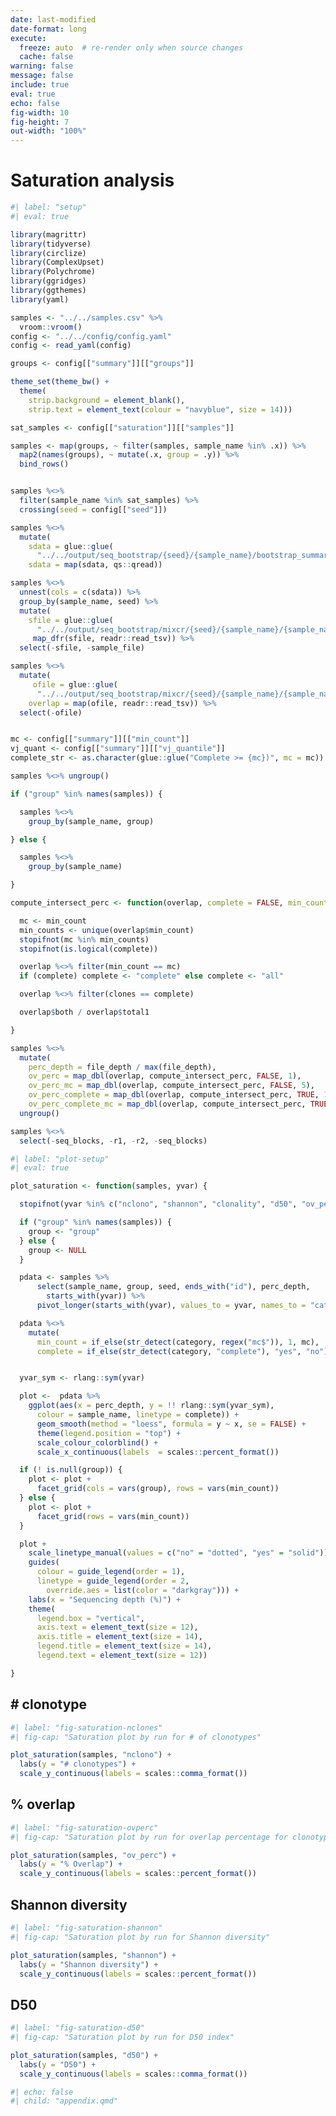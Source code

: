 ```yaml
---
date: last-modified
date-format: long
execute:
  freeze: auto  # re-render only when source changes
  cache: false
warning: false
message: false
include: true
eval: true
echo: false
fig-width: 10
fig-height: 7
out-width: "100%"
---
```



# Saturation analysis  {.unnumbered}


```r
#| label: "setup"
#| eval: true

library(magrittr)
library(tidyverse)
library(circlize)
library(ComplexUpset)
library(Polychrome)
library(ggridges)
library(ggthemes)
library(yaml)

samples <- "../../samples.csv" %>%
  vroom::vroom()
config <- "../../config/config.yaml"
config <- read_yaml(config)

groups <- config[["summary"]][["groups"]]

theme_set(theme_bw() +
  theme(
    strip.background = element_blank(),
    strip.text = element_text(colour = "navyblue", size = 14)))

sat_samples <- config[["saturation"]][["samples"]]

samples <- map(groups, ~ filter(samples, sample_name %in% .x)) %>%
  map2(names(groups), ~ mutate(.x, group = .y)) %>%
  bind_rows()


samples %<>%
  filter(sample_name %in% sat_samples) %>%
  crossing(seed = config[["seed"]])

samples %<>%
  mutate(
    sdata = glue::glue(
      "../../output/seq_bootstrap/{seed}/{sample_name}/bootstrap_summary.qs"),
    sdata = map(sdata, qs::qread))

samples %<>%
  unnest(cols = c(sdata)) %>%
  group_by(sample_name, seed) %>%
  mutate(
    sfile = glue::glue(
      "../../output/seq_bootstrap/mixcr/{seed}/{sample_name}/{sample_name}_{id}/{sample_name}_{id}_summary.tsv", id = row_number()),
     map_dfr(sfile, readr::read_tsv)) %>%
  select(-sfile, -sample_file)

samples %<>%
  mutate(
     ofile = glue::glue(
      "../../output/seq_bootstrap/mixcr/{seed}/{sample_name}/{sample_name}_{id}/{sample_name}_{id}_overlap.tsv", id = row_number()),
    overlap = map(ofile, readr::read_tsv)) %>%
  select(-ofile)


mc <- config[["summary"]][["min_count"]]
vj_quant <- config[["summary"]][["vj_quantile"]]
complete_str <- as.character(glue::glue("Complete >= {mc})", mc = mc))

samples %<>% ungroup()

if ("group" %in% names(samples)) {

  samples %<>%
    group_by(sample_name, group)

} else {

  samples %<>%
    group_by(sample_name)

}

compute_intersect_perc <- function(overlap, complete = FALSE, min_count = 1) {

  mc <- min_count
  min_counts <- unique(overlap$min_count)
  stopifnot(mc %in% min_counts)
  stopifnot(is.logical(complete))

  overlap %<>% filter(min_count == mc)
  if (complete) complete <- "complete" else complete <- "all"

  overlap %<>% filter(clones == complete)

  overlap$both / overlap$total1

}

samples %<>%
  mutate(
    perc_depth = file_depth / max(file_depth),
    ov_perc = map_dbl(overlap, compute_intersect_perc, FALSE, 1),
    ov_perc_mc = map_dbl(overlap, compute_intersect_perc, FALSE, 5),
    ov_perc_complete = map_dbl(overlap, compute_intersect_perc, TRUE, 1),
    ov_perc_complete_mc = map_dbl(overlap, compute_intersect_perc, TRUE, 5)) %>%
  ungroup()

samples %<>%
  select(-seq_blocks, -r1, -r2, -seq_blocks)

```



```r
#| label: "plot-setup"
#| eval: true

plot_saturation <- function(samples, yvar) {

  stopifnot(yvar %in% c("nclono", "shannon", "clonality", "d50", "ov_perc"))

  if ("group" %in% names(samples)) {
    group <- "group"
  } else {
    group <- NULL
  }

  pdata <- samples %>%
      select(sample_name, group, seed, ends_with("id"), perc_depth,
        starts_with(yvar)) %>%
      pivot_longer(starts_with(yvar), values_to = yvar, names_to = "category")

  pdata %<>%
    mutate(
      min_count = if_else(str_detect(category, regex("mc$")), 1, mc),
      complete = if_else(str_detect(category, "complete"), "yes", "no"))


  yvar_sym <- rlang::sym(yvar)

  plot <-  pdata %>%
    ggplot(aes(x = perc_depth, y = !! rlang::sym(yvar_sym),
      colour = sample_name, linetype = complete)) +
      geom_smooth(method = "loess", formula = y ~ x, se = FALSE) +
      theme(legend.position = "top") +
      scale_colour_colorblind() +
      scale_x_continuous(labels  = scales::percent_format())

  if (! is.null(group)) {
    plot <- plot + 
      facet_grid(cols = vars(group), rows = vars(min_count)) 
  } else {
    plot <- plot + 
      facet_grid(rows = vars(min_count)) 
  }

  plot +
    scale_linetype_manual(values = c("no" = "dotted", "yes" = "solid")) +
    guides(
      colour = guide_legend(order = 1),
      linetype = guide_legend(order = 2,
        override.aes = list(color = "darkgray"))) +
    labs(x = "Sequencing depth (%)") +
    theme(
      legend.box = "vertical",
      axis.text = element_text(size = 12),
      axis.title = element_text(size = 14),
      legend.title = element_text(size = 14),
      legend.text = element_text(size = 12))

}

```

::: {.panel-tabset}

## # clonotype

```r
#| label: "fig-saturation-nclones"
#| fig-cap: "Saturation plot by run for # of clonotypes"

plot_saturation(samples, "nclono") +
  labs(y = "# clonotypes") +
  scale_y_continuous(labels = scales::comma_format())

```

## % overlap

```r
#| label: "fig-saturation-ovperc"
#| fig-cap: "Saturation plot by run for overlap percentage for clonotypes assembled with subsampled and all sequences"

plot_saturation(samples, "ov_perc") +
  labs(y = "% Overlap") +
  scale_y_continuous(labels = scales::percent_format())

```

## Shannon diversity

```r
#| label: "fig-saturation-shannon"
#| fig-cap: "Saturation plot by run for Shannon diversity"

plot_saturation(samples, "shannon") +
  labs(y = "Shannon diversity") +
  scale_y_continuous(labels = scales::percent_format())

```


## D50

```r
#| label: "fig-saturation-d50"
#| fig-cap: "Saturation plot by run for D50 index"

plot_saturation(samples, "d50") +
  labs(y = "D50") +
  scale_y_continuous(labels = scales::comma_format())

```


:::


```r
#| echo: false
#| child: "appendix.qmd"

```
